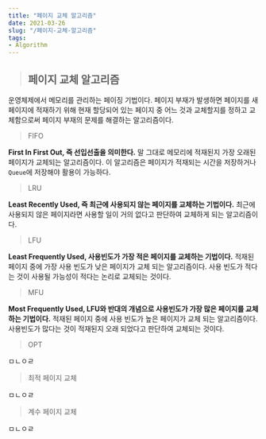 ```yaml
---
title: "페이지 교체 알고리즘"
date: 2021-03-26
slug: "/페이지-교체-알고리즘"
tags:
- Algorithm
---
```

> ## 페이지 교체 알고리즘

운영체제에서 메모리를 관리하는 페이징 기법이다. 페이지 부재가 발생하면 페이지를 새 페이지에 적재하기 위해 현재 할당되어 있는 페이지 중 어느 것과 교체할지를 정하고 교체함으로써 페이지 부재의 문제를 해결하는 알고리즘이다.  

> FIFO

**First In First Out, 즉 선입선출을 의미한다.** 말 그대로 메모리에 적재된지 가장 오래된 페이지가 교체되는 알고리즘이다. 이 알고리즘은 페이지가 적재되는 시간을 저장하거나 `Queue`에 저장해야 활용이 가능하다.

> LRU

**Least Recently Used, 즉 최근에 사용되지 않는 페이지를 교체하는 기법이다.** 최근에 사용되지 않은 페이지라면 사용할 일이 거의 없다고 판단하여 교체하게 되는 알고리즘이다.

> LFU

**Least Frequently Used, 사용빈도가 가장 적은 페이지를 교체하는 기법이다.** 적재된 페이지 중에 가장 사용 빈도가 낮은 페이지가 교체 되는 알고리즘이다. 사용 빈도가 적다는 것이 사용될 가능성이 적다는 논리로 교체되는 것이다.

> MFU

**Most Frequently Used, LFU와 반대의 개념으로 사용빈도가 가장 많은 페이지를 교체하는 기법이다.** 적재된 페이지 중에 사용 빈도가 높은 페이지가 교체 되는 알고리즘이다. 사용빈도가 많다는 것이 적재된지 오래 되었다고 판단하여 교체되는 것이다. 

> OPT

ㅁㄴㅇㄹ

> 최적 페이지 교체

ㅁㄴㅇㄹ

> 계수 페이지 교체 

ㅁㄴㅇㄹ

